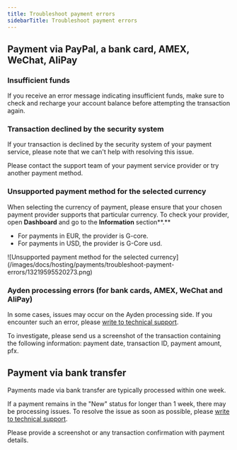 ---
title: Troubleshoot payment errors
sidebarTitle: Troubleshoot payment errors
---

## Payment via PayPal, a bank card, AMEX, WeChat, AliPay

### Insufficient funds

If you receive an error message indicating insufficient funds, make sure to check and recharge your account balance before attempting the transaction again.

### Transaction declined by the security system

If your transaction is declined by the security system of your payment service, please note that we can't help with resolving this issue.

Please contact the support team of your payment service provider or try another payment method.

### Unsupported payment method for the selected currency

When selecting the currency of payment, please ensure that your chosen payment provider supports that particular currency. To check your provider, open **Dashboard** and go to the **Information** section**.**

  * For payments in EUR, the provider is G-core.
  * For payments in USD, the provider is G-Core usd.


<Frame>![Unsupported payment method for the selected currency](/images/docs/hosting/payments/troubleshoot-payment-errors/13219595520273.png)</Frame>



### Ayden processing errors (for bank cards, AMEX, WeChat and AliPay)

In some cases, issues may occur on the Ayden processing side. If you encounter such an error, please [write to technical support](/hosting/contact-our-technical-support).

To investigate, please send us a screenshot of the transaction containing the following information: payment date, transaction ID, payment amount, pfx.

## Payment via bank transfer

Payments made via bank transfer are typically processed within one week.

If a payment remains in the "New" status for longer than 1 week, there may be processing issues. To resolve the issue as soon as possible, please [write to technical support](/hosting/contact-our-technical-support).

Please provide a screenshot or any transaction confirmation with payment details.